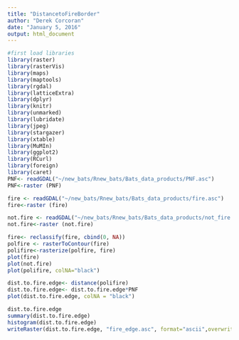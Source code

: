 ```yaml
---
title: "DistancetoFireBorder"
author: "Derek Corcoran"
date: "January 5, 2016"
output: html_document
---
```



```r
#first load libraries
library(raster)
library(rasterVis)
library(maps)
library(maptools)
library(rgdal)
library(latticeExtra)
library(dplyr)
library(knitr)
library(unmarked)
library(lubridate)
library(jpeg)
library(stargazer)
library(xtable)
library(MuMIn)
library(ggplot2)
library(RCurl)
library(foreign)
library(caret)
PNF<- readGDAL("~/new_bats/Rnew_bats/Bats_data_products/PNF.asc")
PNF<-raster (PNF)
```


```r
fire <- readGDAL("~/new_bats/Rnew_bats/Bats_data_products/fire.asc")
fire<-raster (fire)

not.fire <- readGDAL("~/new_bats/Rnew_bats/Bats_data_products/not_fire.asc")
not.fire<-raster (not.fire)

fire<- reclassify(fire, cbind(0, NA))
polfire <- rasterToContour(fire)
polifire<-rasterize(polfire, fire)
plot(fire)
plot(not.fire)
plot(polifire, colNA="black")
```

```r

dist.to.fire.edge<- distance(polifire)
dist.to.fire.edge<- dist.to.fire.edge*PNF
plot(dist.to.fire.edge, colNA = "black")
```

```r
dist.to.fire.edge
summary(dist.to.fire.edge)
histogram(dist.to.fire.edge)
writeRaster(dist.to.fire.edge, "fire_edge.asc", format="ascii",overwrite=TRUE)
```